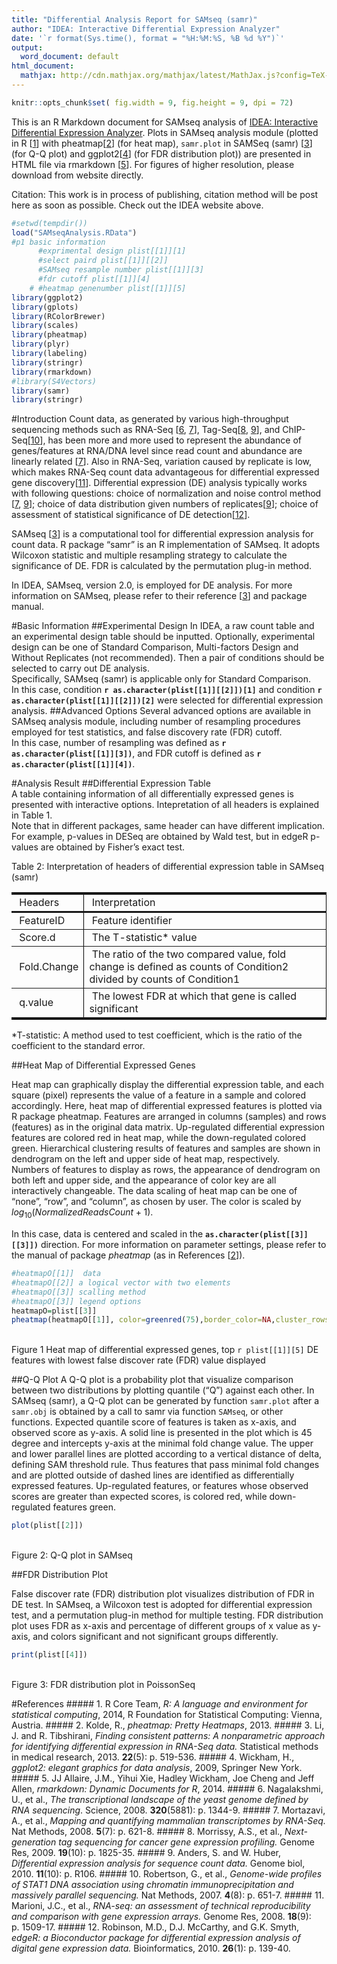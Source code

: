 ```yaml
---
title: "Differential Analysis Report for SAMseq (samr)"
author: "IDEA: Interactive Differential Expression Analyzer"
date: '`r format(Sys.time(), format = "%H:%M:%S, %B %d %Y")`'
output:
  word_document: default
html_document:
  mathjax: http://cdn.mathjax.org/mathjax/latest/MathJax.js?config=TeX-AMS-MML_HTMLorMML
---
```

```r
knitr::opts_chunk$set( fig.width = 9, fig.height = 9, dpi = 72)
```  
  This is an R Markdown document for SAMseq analysis of [IDEA: Interactive Differential Expression Analyzer](http://idea.biocuckoo.org). Plots in SAMseq analysis module (plotted in R [[1](#ref1)] with pheatmap[[2](#ref2)] (for heat map), `samr.plot` in SAMSeq (samr) [[3](#ref3)] (for Q-Q plot) and ggplot2[[4](#ref4)] (for FDR distribution plot)) are presented in HTML file via rmarkdown [[5](#ref5)]. For figures of higher resolution, please download from website directly.   
   
Citation: This work is in process of publishing, citation method will be post here as soon as possible. Check out the IDEA website above.     

```r
#setwd(tempdir())
load("SAMseqAnalysis.RData")
#p1 basic information  
      #exprimental design plist[[1]][1]
      #select paird plist[[1]][[2]]
      #SAMseq resample number plist[[1]][3]
      #fdr cutoff plist[[1]][4]
    # #heatmap genenumber plist[[1]][5]
library(ggplot2)
library(gplots)
library(RColorBrewer)
library(scales)
library(pheatmap)
library(plyr)
library(labeling)
library(stringr)
library(rmarkdown)
#library(S4Vectors)
library(samr)
library(stringr)
```

#Introduction
Count data, as generated by various high-throughput sequencing methods such as RNA-Seq [[6](#ref6), [7](#ref7)], Tag-Seq[[8](#ref8), [9](#ref9)], and ChIP-Seq[[10](#ref10)], has been more and more used to represent the abundance of genes/features at RNA/DNA level since read count and abundance are linearly related [[7](#ref7)]. Also in RNA-Seq, variation caused by replicate is low, which makes RNA-Seq count data advantageous for differential expressed gene discovery[[11](#ref11)]. Differential expression (DE) analysis typically works with following questions: choice of normalization and noise control method [[7](#ref7), [9](#ref9)]; choice of data distribution given numbers of replicates[[9](#ref9)]; choice of assessment of statistical significance of DE detection[[12](#ref12)].   

SAMseq [[3](#ref3)] is a computational tool for differential expression analysis for count data. R package "samr" is an R implementation of SAMseq. It adopts Wilcoxon statistic and multiple resampling strategy to calculate the significance of DE. FDR is calculated by the permutation plug-in method.   

In IDEA, SAMseq, version 2.0, is employed for DE analysis. For more information on SAMseq, please refer to their reference [[3](#ref3)] and package manual.   

#Basic Information
##Experimental Design
In IDEA, a raw count table and an experimental design table should be inputted. Optionally, experimental design can be one of Standard Comparison, Multi-factors Design and Without Replicates (not recommended). Then a pair of conditions should be selected to carry out DE analysis.   
Specifically, SAMseq (samr) is applicable only for Standard Comparison.    
In this case, condition **`r as.character(plist[[1]][[2]])[1]`** and condition **`r as.character(plist[[1]][[2]])[2]`** were selected for differential expression analysis.
##Advanced Options
Several advanced options are available in SAMseq analysis module, including number of resampling procedures employed for test statistics, and false discovery rate (FDR) cutoff.    
In this case, number of resampling was defined as **`r as.character(plist[[1]][3])`**, and FDR cutoff is defined as **`r as.character(plist[[1]][4])`**.   

#Analysis Result
##Differential Expression Table    
A table containing information of all differentially expressed genes is presented with interactive options. Intepretation of all headers is explained in Table 1.    
Note that in different packages, same header can have different implication. For example, p-values in DESeq are obtained by Wald test, but in edgeR p-values are obtained by Fisher's exact test.    

<div align="center">
Table 2: Interpretation of headers of differential expression table in SAMseq (samr)<br/>
<table cellpadding="5" cellspacing="0" border="1" frame=hsides rules=all style="border-color: #000000">
        <tr>
            <td style="border-width: medium thin medium 0">&nbsp;Headers</td>
            <td style="border-width: medium thin medium 0">&nbsp;Interpretation</td>
        </tr>
         <tr>
            <td style="border-width: 0 thin thin 0">&nbsp;FeatureID</td>
            <td style="border-width: 0 thin thin 0">&nbsp;Feature identifier</td>
        </tr>
        <tr>
            <td style="border-width: 0 thin thin 0">&nbsp;Score.d</td>
            <td style="border-width: 0 thin thin 0">&nbsp;The T-statistic* value</td>
        </tr>
        <tr>
            <td style="border-width: 0 thin thin 0">&nbsp;Fold.Change</td>
            <td style="border-width: 0 thin thin 0">&nbsp;The ratio of the two compared value, fold change is defined as counts of Condition2 divided by counts of Condition1</td>
        </tr>
        <tr>
            <td style="border-width: 0 thin medium 0">&nbsp;q.value</td>
            <td style="border-width: 0 thin medium 0">&nbsp;The lowest FDR at which that gene is called significant</td>
        </tr>
</table>
*T-statistic: A method used to test coefficient, which is the ratio of the coefficient to the standard error.
</div>   
   
##Heat Map of Differential Expressed Genes

Heat map can graphically display the differential expression table, and each square (pixel) represents the value of a feature in a sample and colored accordingly. Here, heat map of differential expressed features is plotted via R package pheatmap. Features are arranged in columns (samples) and rows (features) as in the original data matrix. Up-regulated differential expression features are colored red in heat map, while the down-regulated colored green. Hierarchical clustering results of features and samples are shown in dendrogram on the left and upper side of heat map, respectively.    
Numbers of features to display as rows, the appearance of dendrogram on both left and upper side, and the appearance of color key are all interactively changeable. The data scaling of heat map can be one of "none", "row", and "column", as chosen by user. The color is scaled by $log_{10}(Normalized Reads Count + 1)$.    

In this case, data is centered and scaled in the **`as.character(plist[[3]][[3]])`** direction. For more information on parameter settings, please refer to the manual of package *pheatmap* (as in References [[2](#ref2)]).   

<div align="center">
```r
#heatmapO[[1]]  data
#heatmapO[[2]] a logical vector with two elements 
#heatmapO[[3]] scalling method
#heatmapO[[3]] legend options
heatmapO=plist[[3]]
pheatmap(heatmapO[[1]], color=greenred(75),border_color=NA,cluster_rows=heatmapO[[2]][1],cluster_cols= heatmapO[[2]][2],scale=heatmapO[[3]],legend=heatmapO[[4]])
```
<br/>
Figure 1 Heat map of differential expressed genes, top `r plist[[1]][5]` DE features with lowest false discover rate (FDR) value displayed
</div>

##Q-Q Plot
A Q-Q plot is a probability plot that visualize comparison between two distributions by plotting quantile ("Q") against each other. In SAMseq (samr), a Q-Q plot can be generated by function `samr.plot` after a `samr.obj` is obtained by a call to samr via function `SAMseq`, or other functions. Expected quantile score of features is taken as x-axis, and observed score as y-axis. A solid line is presented in the plot which is 45 degree and intercepts y-axis at the minimal fold change value. The upper and lower parallel lines are plotted according to a vertical distance of delta, defining SAM threshold rule. Thus features that pass minimal fold changes and are plotted outside of dashed lines are identified as differentially expressed features. Up-regulated features, or features whose observed scores are greater than expected scores, is colored red, while down-regulated features green.   

<div align="center">
```r
plot(plist[[2]])
```
<br/>
Figure 2: Q-Q plot in SAMseq
</div>

##FDR Distribution Plot

False discover rate (FDR) distribution plot visualizes distribution of FDR in DE test. In SAMseq, a Wilcoxon test is adopted for differential expression test, and a permutation plug-in method for multiple testing. FDR distribution plot uses FDR as x-axis and percentage of different groups of x value as y-axis, and colors significant and not significant groups differently.   

<div align="center">
```r
print(plist[[4]])
```
<br/>
Figure 3: FDR distribution plot in PoissonSeq
</div>
#References
##### <a name="ref1"></a>1.  R Core Team, *R: A language and environment for statistical computing*, 2014, R Foundation for Statistical Computing: Vienna, Austria.
##### <a name="ref2"></a>2.	Kolde, R., *pheatmap: Pretty Heatmaps*, 2013.
##### <a name="ref3"></a>3.	Li, J. and R. Tibshirani, *Finding consistent patterns: A nonparametric approach for identifying differential expression in RNA-Seq data.* Statistical methods in medical research, 2013. **22**(5): p. 519-536.
##### <a name="ref4"></a>4.	Wickham, H., *ggplot2: elegant graphics for data analysis*, 2009, Springer New York.
##### <a name="ref5"></a>5.	JJ Allaire, J.M., Yihui Xie, Hadley Wickham, Joe Cheng and Jeff Allen, *rmarkdown: Dynamic Documents for R*, 2014.
##### <a name="ref6"></a>6.	Nagalakshmi, U., et al., *The transcriptional landscape of the yeast genome defined by RNA sequencing*. Science, 2008. **320**(5881): p. 1344-9.
##### <a name="ref7"></a>7.	Mortazavi, A., et al., *Mapping and quantifying mammalian transcriptomes by RNA-Seq.* Nat Methods, 2008. **5**(7): p. 621-8.
##### <a name="ref8"></a>8.	Morrissy, A.S., et al., *Next-generation tag sequencing for cancer gene expression profiling.* Genome Res, 2009. **19**(10): p. 1825-35.
##### <a name="ref9"></a>9.	Anders, S. and W. Huber, *Differential expression analysis for sequence count data.* Genome biol, 2010. **11**(10): p. R106.
##### <a name="ref10"></a>10.	Robertson, G., et al., *Genome-wide profiles of STAT1 DNA association using chromatin immunoprecipitation and massively parallel sequencing.* Nat Methods, 2007. **4**(8): p. 651-7.
##### <a name="ref11"></a>11.	Marioni, J.C., et al., *RNA-seq: an assessment of technical reproducibility and comparison with gene expression arrays.* Genome Res, 2008. **18**(9): p. 1509-17.
##### <a name="ref12"></a>12.	Robinson, M.D., D.J. McCarthy, and G.K. Smyth, *edgeR: a Bioconductor package for differential expression analysis of digital gene expression data.* Bioinformatics, 2010. **26**(1): p. 139-40.
